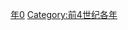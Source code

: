 {{Catnav|頁面分類|历史|歷史時代|年|前1世纪各年}}

{{catmore}}
{{Commons category|350 BC}}

[[Category:前350年代|年0]]
[[Category:前4世纪各年|Category:前4世纪各年]]
